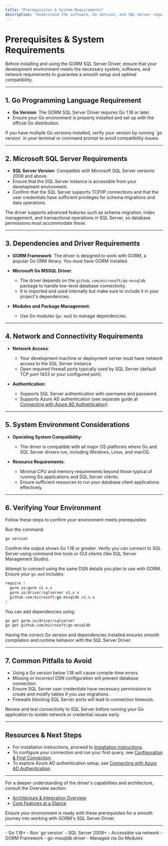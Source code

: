 ```yaml
---
title: "Prerequisites & System Requirements"
description: "Understand the software, Go version, and SQL Server requirements before installing GORM's SQL Server Driver. This page ensures your environment is properly set up to avoid setup conflicts and maximize compatibility."
---
```


# Prerequisites & System Requirements

Before installing and using the GORM SQL Server Driver, ensure that your development environment meets the necessary system, software, and network requirements to guarantee a smooth setup and optimal compatibility.

---

## 1. Go Programming Language Requirement

- **Go Version**: The GORM SQL Server Driver requires Go 1.18 or later.
- Ensure your Go environment is properly installed and set up with the official Go distribution.

<Tip>
If you have multiple Go versions installed, verify your version by running `go version` in your terminal or command prompt to avoid compatibility issues.
</Tip>

---

## 2. Microsoft SQL Server Requirements

- **SQL Server Version**: Compatible with Microsoft SQL Server versions 2008 and above.
- Ensure that the SQL Server instance is accessible from your development environment.
- Confirm that the SQL Server supports TCP/IP connections and that the user credentials have sufficient privileges for schema migrations and data operations.

<Note>
The driver supports advanced features such as schema migration, index management, and transactional operations in SQL Server, so database permissions must accommodate these.
</Note>

---

## 3. Dependencies and Driver Requirements

- **GORM Framework**: The driver is designed to work with GORM, a popular Go ORM library. You must have GORM installed.

- **Microsoft Go MSSQL Driver**:
  - The driver depends on the `github.com/microsoft/go-mssqldb` package to handle low-level database connectivity.
  - It is imported and used internally but make sure to include it in your project's dependencies.

- **Modules and Package Management**:
  - Use Go modules (`go mod`) to manage dependencies.

---

## 4. Network and Connectivity Requirements

- **Network Access**:
  - Your development machine or deployment server must have network access to the SQL Server instance.
  - Open required firewall ports typically used by SQL Server (default TCP port 1433 or your configured port).

- **Authentication**:
  - Supports SQL Server authentication with username and password.
  - Supports Azure AD authentication (see separate guide at [Connecting with Azure AD Authentication](/guides/getting-started/azure-ad-auth)).

---

## 5. System Environment Considerations

- **Operating System Compatibility**:
  - The driver is compatible with all major OS platforms where Go and SQL Server drivers run, including Windows, Linux, and macOS.

- **Resource Requirements**:
  - Minimal CPU and memory requirements beyond those typical of running Go applications and SQL Server clients.
  - Ensure sufficient resources to run your database client applications effectively.

---

## 6. Verifying Your Environment

Follow these steps to confirm your environment meets prerequisites:

<Steps>
<Step title="Check Go Version">
Run the command:

```bash
go version
```

Confirm the output shows Go 1.18 or greater.
</Step>
<Step title="Validate SQL Server Accessibility">
Verify you can connect to SQL Server using command line tools or GUI clients (like SQL Server Management Studio).

Attempt to connect using the same DSN details you plan to use with GORM.
</Step>
<Step title="Confirm Dependencies in Your Go Project">
Ensure your `go.mod` includes:

```go
require (
  gorm.io/gorm v1.x.x
  gorm.io/driver/sqlserver v1.x.x
  github.com/microsoft/go-mssqldb v1.x.x
)
```

You can add dependencies using:

```bash
go get gorm.io/driver/sqlserver
go get github.com/microsoft/go-mssqldb
```
</Step>
</Steps>

<Info>
Having the correct Go version and dependencies installed ensures smooth compilation and runtime behavior with the SQL Server Driver.
</Info>

---

## 7. Common Pitfalls to Avoid

- Using a Go version below 1.18 will cause compile-time errors.
- Missing or incorrect DSN configuration will prevent database connection.
- Ensure SQL Server user credentials have necessary permissions to create and modify tables if you use migrations.
- Firewalls blocking SQL Server ports will lead to connection timeouts.

<Tip>
Review and test connectivity to SQL Server before running your Go application to isolate network or credential issues early.
</Tip>

---

## Resources & Next Steps

- For installation instructions, proceed to [Installation Instructions](/getting-started/setup-and-installation/installation-instructions).
- To configure your connection and run your first query, see [Configuration & First Connection](/getting-started/setup-and-installation/configuration-and-first-connection).
- To explore Azure AD authentication setup, see [Connecting with Azure AD Authentication](/guides/getting-started/azure-ad-auth).

---

For a deeper understanding of the driver's capabilities and architecture, consult the Overview section:

- [Architecture & Integration Overview](/overview/architecture-use-cases/architecture-overview)
- [Core Features at a Glance](/overview/introduction-core-concepts/core-features-overview)

Ensure your environment is ready with these prerequisites for a smooth journey into working with GORM's SQL Server Driver.

---

<CardGroup cols={3}>
<Card title="Go Version Check">
- Go 1.18+
- Run `go version`
</Card>
<Card title="SQL Server Version">
- SQL Server 2008+
- Accessible via network
</Card>
<Card title="Dependencies">
- GORM Framework
- go-mssqldb driver
- Managed via Go Modules
</Card>
</CardGroup>
